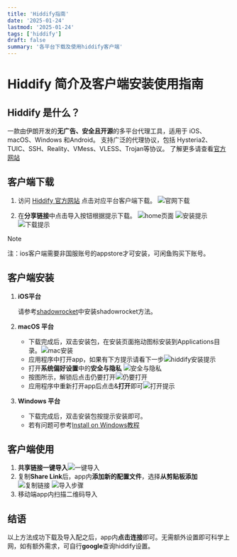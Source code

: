 ```yaml
---
title: 'Hiddify指南'
date: '2025-01-24'
lastmod: '2025-01-24'
tags: ['hiddify']
draft: false
summary: '各平台下载及使用hiddify客户端'
---
```


# Hiddify 简介及客户端安装使用指南

## Hiddify 是什么？

一款由伊朗开发的**无广告、安全且开源**的多平台代理工具，适用于 iOS、macOS、Windows 和Android。
支持广泛的代理协议，包括 Hysteria2、TUIC、SSH、Reality、VMess、VLESS、Trojan等协议。
了解更多请查看[官方网站](https://hiddify.com/)

## 客户端下载

1. 访问 [Hiddify 官方网站](https://hiddify.com/#app) 点击对应平台客户端下载。
   ![官网下载](/static/images/hiddify/官网下载.png)

2. 在**分享链接**中点击导入按钮根据提示下载。
   ![home页面](/static/images/hiddify/home页面.png)
   ![安装提示](/static/images/hiddify/安装提示.png)
   ![下载提示](/static/images/hiddify/下载提示.png)

> [!Note]
> 注：ios客户端需要非国服账号的appstore才可安装，可闲鱼购买下账号。

## 客户端安装

1. **iOS平台**

   请参考[shadowrocket](/blog/tools/shadowrocket)中安装shadowrocket方法。

2. **macOS 平台**

   - 下载完成后，双击安装包，在安装页面拖动图标安装到Applications目录。![mac安装](/static/images/hiddify/mac安装.png)
   - 应用程序中打开app，如果有下方提示请看下一步![hiddify安装提示](/static/images/hiddify/hiddify安装提示.png)
   - 打开**系统偏好设置**中的**安全与隐私** ![安全与隐私](/static/images/hiddify/安全与隐私.png)
   - 按图所示，解锁后点击仍要打开![仍要打开](/static/images/hiddify/仍要打开.png)
   - 应用程序中重新打开app后点击&**打开**即可![打开提示](/static/images/hiddify/打开提示.png)

3. **Windows 平台**

   - 下载完成后，双击安装包按提示安装即可。
   - 若有问题可参考[Install on Windows教程](https://hiddify.com/app/How-to-install-Hiddify-app/#software-installation)

## 客户端使用

1. **共享链接一键导入**![一键导入](/static/images/hiddify/一键导入.png)
2. 复制**Share Link**后，app内**添加新的配置文件**，选择**从剪贴板添加**
   ![复制链接](/static/images/hiddify/复制链接.png)
   ![导入步骤](/static/images/hiddify/导入步骤.png)
3. 移动端app内扫描二维码导入

## 结语

以上方法成功下载及导入配之后，app内**点击连接**即可。无需额外设置即可科学上网，如有额外需求，可自行**google**查询hiddify设置。
